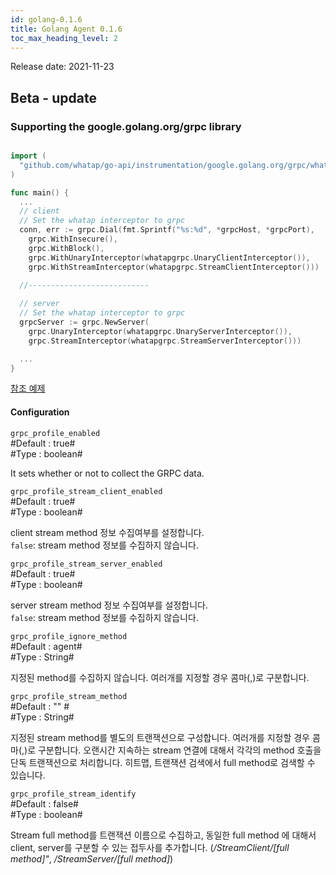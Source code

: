 ```yaml
---
id: golang-0.1.6
title: Golang Agent 0.1.6
toc_max_heading_level: 2
---
```



Release date: 2021-11-23

## Beta - update

### Supporting the google.golang.org/grpc library

```go title='설치 안내'

import (
  "github.com/whatap/go-api/instrumentation/google.golang.org/grpc/whatapgrpc"
)

func main() {
  ...
  // client
  // Set the whatap interceptor to grpc
  conn, err := grpc.Dial(fmt.Sprintf("%s:%d", *grpcHost, *grpcPort),
    grpc.WithInsecure(),
    grpc.WithBlock(),
    grpc.WithUnaryInterceptor(whatapgrpc.UnaryClientInterceptor()),
    grpc.WithStreamInterceptor(whatapgrpc.StreamClientInterceptor()))
      
  //---------------------------

  // server
  // Set the whatap interceptor to grpc
  grpcServer := grpc.NewServer(
    grpc.UnaryInterceptor(whatapgrpc.UnaryServerInterceptor()),
    grpc.StreamInterceptor(whatapgrpc.StreamServerInterceptor()))

  ...
}
```

[참조 예제](https://github.com/whatap/go-api-example/tree/main/google.golang.org/grpc)

#### Configuration

`grpc_profile_enabled`<br/>
#Default : true#<br/>
#Type : boolean# 

It sets whether or not to collect the GRPC data. 

`grpc_profile_stream_client_enabled`<br/>
#Default : true#<br/>
#Type : boolean#  

client stream method 정보 수집여부를 설정합니다.<br/>
`false`: stream method 정보를 수집하지 않습니다. 

`grpc_profile_stream_server_enabled`<br/>
#Default : true#<br/>
#Type : boolean#  

server stream method 정보 수집여부를 설정합니다.<br/>
`false`: stream method 정보를 수집하지 않습니다. 

`grpc_profile_ignore_method`<br/>
#Default : agent#<br/>
#Type : String# 

지정된 method를 수집하지 않습니다. 여러개를 지정할 경우 콤마(,)로 구분합니다.

`grpc_profile_stream_method`<br/>
#Default : "" #<br/>
#Type : String# 

지정된 stream method를 별도의 트랜잭션으로 구성합니다. 여러개를 지정할 경우 콤마(,)로 구분합니다. 오랜시간 지속하는 stream 연결에 대해서 각각의 method 호출을 단독 트랜잭션으로 처리합니다. 히트맵, 트랜잭션 검색에서 full method로 검색할 수 있습니다. 

`grpc_profile_stream_identify`<br/>
#Default : false#<br/>
#Type : boolean#  

Stream full method를 트랜잭션 이름으로 수집하고, 동일한 full method 에 대해서 client, server를 구분할 수 있는 접두사를 추가합니다. (_/StreamClient/[full method]"_, _/StreamServer/[full method]_)
